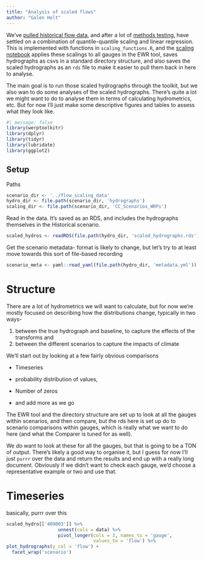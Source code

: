 ```yaml
---
title: "Analysis of scaled flows" 
author: "Galen Holt" 
---
```


We've [pulled historical flow data](flow_scaling.qmd), and after a lot of [methods testing](flow_scaling_methods.qmd), have settled on a combination of quantile-quantile scaling and linear regression. This is implemented with functions in `scaling_functions.R`, and the [scaling notebook](scaling_scenarios.qmd) applies these scalings to all gauges in the EWR tool, saves hydrographs as csvs in a standard directory structure, and also saves the scaled hydrographs as an `rds` file to make it easier to pull them back in here to analyse.

The main goal is to run those scaled hydrographs through the toolkit, but we also wan to do some analyses of the scaled hydrographs. There's quite a lot we might want to do to analyse them in terms of calculating hydrometrics, etc. But for now I'll just make some descriptive figures and tables to assess what they look like.

```r
#| message: false 
library(werptoolkitr) 
library(dplyr) 
library(tidyr) 
library(lubridate) 
library(ggplot2)
```

## Setup

Paths

```r
scenario_dir <- '../flow_scaling_data' 
hydro_dir <- file.path(scenario_dir, 'hydrographs') 
scaling_dir <- file.path(scenario_dir, 'CC_Scenarios_WRPs')
```

Read in the data. It's saved as an RDS, and includes the hydrographs themselves in the Historical scenario.

```r
scaled_hydros <- readRDS(file.path(hydro_dir, 'scaled_hydrographs.rds')) 
```

Get the scenario metadata- format is likely to change, but let's try to at least move towards this sort of file-based recording

```r
scenario_meta <- yaml::read_yaml(file.path(hydro_dir, 'metadata.yml'))
```

# Structure

There are a lot of hydrometrics we will want to calculate, but for now we're mostly focused on describing how the distributions change, typically in two ways-

1.  between the true hydrograph and baseline, to capture the effects of the transforms and
2.  between the different scenarios to capture the impacts of climate

We'll start out by looking at a few fairly obvious comparisons

-   Timeseries

-   probability distribution of values,

-   Number of zeros

-   and add more as we go

The EWR tool and the directory structure are set up to look at all the gauges within scenarios, and then compare, but the rds here is set up do to scenario comparisons within gauges, which is really what we want to do here (and what the Comparer is tuned for as well).

We *do* want to look at these for all the gauges, but that is going to be a TON of output. There's likely a good way to organise it, but I guess for now I'll just `purrr` over the data and return the results and end up with a really long document. Obviously if we didn't want to check each gauge, we'd choose a representative example or two and use that.

# Timeseries

basically, purrr over this

```r
scaled_hydro[['409003']] %>% 
                   unnest(cols = data) %>%
                   pivot_longer(cols = 3, names_to = 'gauge', 
                                values_to = 'flow') %>% 
plot_hydrographs(y_col = 'flow') +  
  facet_wrap('scenario')
```
